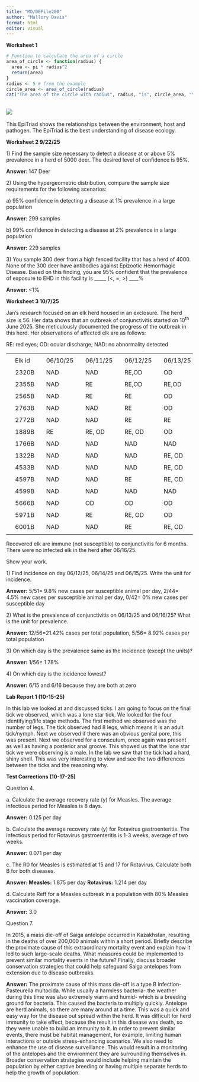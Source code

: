 ---
title: "MD/DEFile200"
author: "Mallory Davis"
format: html
editor: visual
---

**Worksheet 1**

```{r}
# Function to calculate the area of a circle
area_of_circle <- function(radius) {
  area <- pi * radius^2
  return(area)
}
radius <- 5 # from the example
circle_area <- area_of_circle(radius)
cat("The area of the circle with radius", radius, "is", circle_area, "\n")

```

## ![](images/clipboard-72126728.png)

This EpiTriad shows the relationships between the environment, host and pathogen. The EpiTriad is the best understanding of disease ecology.

**Worksheet 2 9/22/25**

1\) Find the sample size necessary to detect a disease at or above 5% prevalence in a herd of 5000 deer. The desired level of confidence is 95%.

**Answer**: 147 Deer

2\) Using the hypergeometric distribution, compare the sample size requirements for the following scenarios:

a\) 95% confidence in detecting a disease at 1% prevalence in a large population

**Answer**: 299 samples

b\) 99% confidence in detecting a disease at 2% prevalence in a large population

**Answer:** 229 samples

3\) You sample 300 deer from a high fenced facility that has a herd of 4000. None of the 300 deer have antibodies against Epizootic Hemorrhagic Disease. Based on this finding, you are 95% confident that the prevalence of exposure to EHD in this facility is \_\_\_\_\_ (\<, =, \>) \_\_\_\_%

**Answer**: \<1%

**Worksheet 3 10/7/25**

Jan’s research focused on an elk herd housed in an exclosure. The herd size is 56. Her data shows that an outbreak of conjunctivitis started on 10^th^ June 2025. She meticulously documented the progress of the outbreak in this herd. Her observations of affected elk are as follows:

RE: red eyes; OD: ocular discharge; NAD: no abnormality detected

|  |  |  |  |  |  |  |  |  |  |  |  |  |  |  |  |  |
|-----|-----|-----|-----|-----|-----|-----|-----|-----|-----|-----|-----|-----|-----|-----|-----|-----|
|  |  |  |  |  |  |  |  |  |  |  |  |  |  |  |  |  |
|  | Elk id |  | 06/10/25 |  | 06/11/25 |  | 06/12/25 |  | 06/13/25 |  | 06/14/25 |  | 06/15/25 |  | 06/16/25 |  |
|  |  |  |  |  |  |  |  |  |  |  |  |  |  |  |  |  |
|  | 2320B |  | NAD |  | NAD |  | RE,OD |  | OD |  | OD |  | OD |  | OD |  |
|  |  |  |  |  |  |  |  |  |  |  |  |  |  |  |  |  |
|  | 2355B |  | NAD |  | RE |  | RE,OD |  | RE,OD |  | NAD |  | NAD |  | NAD |  |
|  |  |  |  |  |  |  |  |  |  |  |  |  |  |  |  |  |
|  | 2565B |  | NAD |  | RE |  | RE |  | OD |  | OD |  | NAD |  | NAD |  |
|  |  |  |  |  |  |  |  |  |  |  |  |  |  |  |  |  |
|  | 2763B |  | NAD |  | NAD |  | RE |  | OD |  | OD |  | NAD |  | NAD |  |
|  |  |  |  |  |  |  |  |  |  |  |  |  |  |  |  |  |
|  | 2772B |  | NAD |  | NAD |  | RE |  | RE |  | RE, OD |  | NAD |  | NAD |  |
|  |  |  |  |  |  |  |  |  |  |  |  |  |  |  |  |  |
|  | 1889B |  | RE |  | RE, OD |  | RE, OD |  | OD |  | NAD |  | NAD |  | NAD |  |
|  |  |  |  |  |  |  |  |  |  |  |  |  |  |  |  |  |
|  | 1766B |  | NAD |  | NAD |  | NAD |  | NAD |  | RE, OD |  | OD |  | OD |  |
|  |  |  |  |  |  |  |  |  |  |  |  |  |  |  |  |  |
|  | 1322B |  | NAD |  | NAD |  | NAD |  | RE, OD |  | RE, OD |  | OD |  | OD |  |
|  |  |  |  |  |  |  |  |  |  |  |  |  |  |  |  |  |
|  | 4533B |  | NAD |  | NAD |  | NAD |  | RE, OD |  | OD |  | OD |  | OD |  |
|  |  |  |  |  |  |  |  |  |  |  |  |  |  |  |  |  |
|  | 4597B |  | NAD |  | NAD |  | RE |  | RE, OD |  | RE, OD |  | OD |  | NAD |  |
|  |  |  |  |  |  |  |  |  |  |  |  |  |  |  |  |  |
|  | 4599B |  | NAD |  | NAD |  | NAD |  | NAD |  | RE, OD |  | RE, OD |  | OD |  |
|  |  |  |  |  |  |  |  |  |  |  |  |  |  |  |  |  |
|  | 5666B |  | NAD |  | OD |  | OD |  | OD |  | NAD |  | NAD |  | NAD |  |
|  |  |  |  |  |  |  |  |  |  |  |  |  |  |  |  |  |
|  | 5971B |  | NAD |  | RE |  | RE, OD |  | OD |  | OD |  | OD |  | NAD |  |
|  |  |  |  |  |  |  |  |  |  |  |  |  |  |  |  |  |
|  | 6001B |  | NAD |  | NAD |  | RE |  | RE, OD |  | OD |  | OD |  | NAD |  |
|  |  |  |  |  |  |  |  |  |  |  |  |  |  |  |  |  |

Recovered elk are immune (not susceptible) to conjunctivitis for 6 months. There were no infected elk in the herd after 06/16/25.

Show your work.

1\) Find incidence on day 06/12/25, 06/14/25 and 06/15/25. Write the unit for incidence.

**Answer:** 5/51= 9.8% new cases per susceptible animal per day, 2/44= 4.5% new cases per susceptible animal per day, 0/42= 0% new cases per susceptible day

2\) What is the prevalence of conjunctivitis on 06/13/25 and 06/16/25? What is the unit for prevalence.

**Answer:** 12/56=21.42% cases per total population, 5/56= 8.92% cases per total population

3\) On which day is the prevalence same as the incidence (except the units)?

**Answer:** 1/56= 1.78%

4\) On which day is the incidence lowest?

**Answer:** 6/15 and 6/16 because they are both at zero

**Lab Report 1 (10-15-25)**

In this lab we looked at and discussed ticks. I am going to focus on the final tick we observed, which was a lone star tick. We looked for the four identifying/life stage methods. The first method we observed was the number of legs. The tick observed had 8 legs, which means it is an adult tick/nymph. Next we observed if there was an obvious genital pore, this was present. Next we observed for a conscutum, once again was present as well as having a posterior anal groove. This showed us that the lone star tick we were observing is a male. In the lab we saw that the tick had a hard, shiny shell. This was very interesting to view and see the two differences between the ticks and the reasoning why.

**Test Corrections (10-17-25)**

Question 4.

a\. Calculate the average recovery rate (y) for Measles. The average infectious period for Measles is 8 days.

**Answer:** 0.125 per day

b\. Calculate the average recovery rate (y) for Rotavirus gastroenteritis. The infectious period for Rotavirus gastroenteritis is 1-3 weeks, average of two weeks.

**Answer:** 0.071 per day

c\. The R0 for Measles is estimated at 15 and 17 for Rotavirus. Calculate both B for both diseases.

**Answer: Measles:** 1.875 per day **Rotavirus:** 1.214 per day

d\. Calculate Reff for a Measles outbreak in a population with 80% Measles vaccination coverage.

**Answer:** 3.0

Question 7.

In 2015, a mass die-off of Saiga antelope occurred in Kazakhstan, resulting in the deaths of over 200,000 animals within a short period. Briefly describe the proximate cause of this extraordinary mortality event and explain how it led to such large-scale deaths. What measures could be implemented to prevent similar mortality events in the future? Finally, discuss broader conservation strategies that could help safeguard Saiga antelopes from extension due to disease outbreaks.

**Answer:** The proximate cause of this mass die-off is a type B infection- Pasteurella multocida. While usually a harmless bacteria- the weather during this time was also extremely warm and humid- which is a breeding ground for bacteria. This caused the bacteria to multiply quickly. Antelope are herd animals, so there are many around at a time. This was a quick and easy way for the disease out spread within the herd. It was difficult for herd immunity to take effect, because the result in this disease was death, so they were unable to build an immunity to it. In order to prevent similar events, there must be habitat management, for example, limiting human interactions or outside stress-enhancing scenarios. We also need to enhance the use of disease surveillance. This would result in a monitoring of the antelopes and the environment they are surrounding themselves in. Broader conservation strategies would include helping maintain the population by either captive breeding or having multiple separate herds to help the growth of population.
